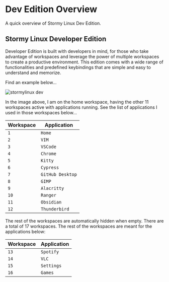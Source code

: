 
# Dev Edition Overview

A quick overview of Stormy Linux Dev Edition.

## Stormy Linux Developer Edition

Developer Edition is built with developers in mind, for those who take advantage of workspaces and leverage the power of multiple workspaces to create a productive environment. This edition comes with a wide range of functionalities and predefined keybindings that are simple and easy to understand and memorize.

Find an example below...

<Image src={dev} alt="stormylinux dev"/>

In the image above, I am on the home workspace, having the other 11 workspaces active with applications running. See the list of applications I used in those workspaces below...

| Workspace     | Application         |
|---|---|
| `1`           | `Home`              |
| `2`           | `VIM`               |
| `3`           | `VSCode`            |
| `4`           | `Chrome`            |
| `5`           | `Kitty`         |
| `6`           | `Cypress`           |
| `7`           | `GitHub Desktop`    |
| `8`           | `GIMP`              |
| `9`           | `Alacritty`             |
| `10`          | `Ranger`            |
| `11`          | `Obsidian`          |
| `12`          | `Thunderbird`       |

The rest of the workspaces are automatically hidden when empty. There are a total of 17 workspaces. The rest of the workspaces are meant for the applications below:

| Workspace     | Application         |
|---|---|
| `13`           | `Spotify`          |
| `14`           | `VLC`              |
| `15`           | `Settings`         |
| `16`           | `Games`            |
